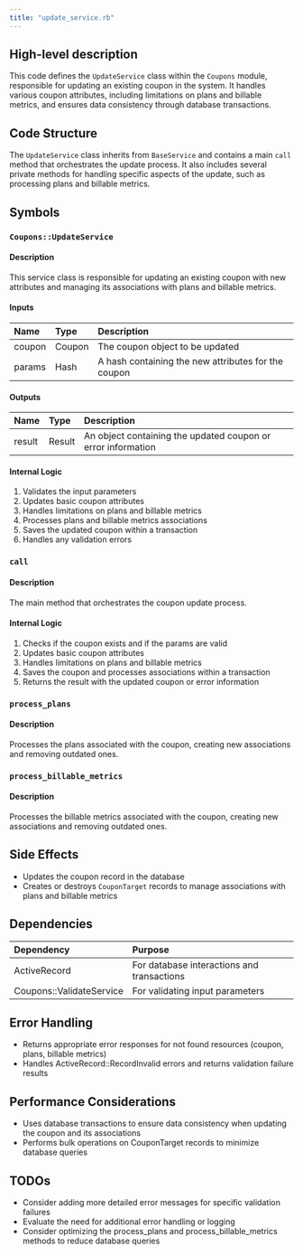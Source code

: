 ```yaml
---
title: "update_service.rb"
---
```


## High-level description
This code defines the `UpdateService` class within the `Coupons` module, responsible for updating an existing coupon in the system. It handles various coupon attributes, including limitations on plans and billable metrics, and ensures data consistency through database transactions.

## Code Structure
The `UpdateService` class inherits from `BaseService` and contains a main `call` method that orchestrates the update process. It also includes several private methods for handling specific aspects of the update, such as processing plans and billable metrics.

## Symbols

### `Coupons::UpdateService`
#### Description
This service class is responsible for updating an existing coupon with new attributes and managing its associations with plans and billable metrics.

#### Inputs
| Name | Type | Description |
|:-----|:-----|:------------|
| coupon | Coupon | The coupon object to be updated |
| params | Hash | A hash containing the new attributes for the coupon |

#### Outputs
| Name | Type | Description |
|:-----|:-----|:------------|
| result | Result | An object containing the updated coupon or error information |

#### Internal Logic
1. Validates the input parameters
2. Updates basic coupon attributes
3. Handles limitations on plans and billable metrics
4. Processes plans and billable metrics associations
5. Saves the updated coupon within a transaction
6. Handles any validation errors

### `call`
#### Description
The main method that orchestrates the coupon update process.

#### Internal Logic
1. Checks if the coupon exists and if the params are valid
2. Updates basic coupon attributes
3. Handles limitations on plans and billable metrics
4. Saves the coupon and processes associations within a transaction
5. Returns the result with the updated coupon or error information

### `process_plans`
#### Description
Processes the plans associated with the coupon, creating new associations and removing outdated ones.

### `process_billable_metrics`
#### Description
Processes the billable metrics associated with the coupon, creating new associations and removing outdated ones.

## Side Effects
- Updates the coupon record in the database
- Creates or destroys `CouponTarget` records to manage associations with plans and billable metrics

## Dependencies
| Dependency | Purpose |
|:-----------|:--------|
| ActiveRecord | For database interactions and transactions |
| Coupons::ValidateService | For validating input parameters |

## Error Handling
- Returns appropriate error responses for not found resources (coupon, plans, billable metrics)
- Handles ActiveRecord::RecordInvalid errors and returns validation failure results

## Performance Considerations
- Uses database transactions to ensure data consistency when updating the coupon and its associations
- Performs bulk operations on CouponTarget records to minimize database queries

## TODOs
- Consider adding more detailed error messages for specific validation failures
- Evaluate the need for additional error handling or logging
- Consider optimizing the process_plans and process_billable_metrics methods to reduce database queries